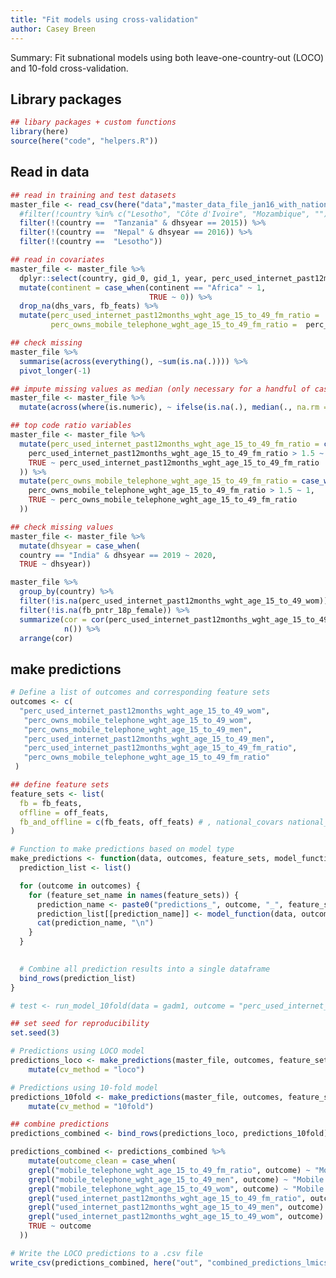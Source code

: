 ```yaml
---
title: "Fit models using cross-validation"
author: Casey Breen
---
```


Summary: Fit subnational models using both leave-one-country-out (LOCO) and 10-fold cross-validation.


## Library packages 

```r
## libary packages + custom functions 
library(here)
source(here("code", "helpers.R"))
```

## Read in data 

```r
## read in training and test datasets 
master_file <- read_csv(here("data","master_data_file_jan16_with_national.csv")) %>% 
  #filter(!country %in% c("Lesotho", "Côte d'Ivoire", "Mozambique", "")) %>% 
  filter(!(country ==  "Tanzania" & dhsyear == 2015)) %>% 
  filter(!(country ==  "Nepal" & dhsyear == 2016)) %>% 
  filter(!(country ==  "Lesotho"))

## read in covariates 
master_file <- master_file %>% 
  dplyr::select(country, gid_0, gid_1, year, perc_used_internet_past12months_wght_age_15_to_49_wom, continent, all_of(c(dhs_vars, fb_feats, off_feats))) %>% ## the vectors of vars are defined in helper function
  mutate(continent = case_when(continent == "Africa" ~ 1,
                               TRUE ~ 0)) %>%
  drop_na(dhs_vars, fb_feats) %>% 
  mutate(perc_used_internet_past12months_wght_age_15_to_49_fm_ratio =  perc_used_internet_past12months_wght_age_15_to_49_wom/perc_used_internet_past12months_wght_age_15_to_49_men,
         perc_owns_mobile_telephone_wght_age_15_to_49_fm_ratio =  perc_owns_mobile_telephone_wght_age_15_to_49_wom/perc_owns_mobile_telephone_wght_age_15_to_49_men)
```


```r
## check missing
master_file %>%
  summarise(across(everything(), ~sum(is.na(.)))) %>%
  pivot_longer(-1) 

## impute missing values as median (only necessary for a handful of cases)
master_file <- master_file %>% 
  mutate(across(where(is.numeric), ~ ifelse(is.na(.), median(., na.rm = TRUE), .)))

## top code ratio variables 
master_file <- master_file %>%
  mutate(perc_used_internet_past12months_wght_age_15_to_49_fm_ratio = case_when(
    perc_used_internet_past12months_wght_age_15_to_49_fm_ratio > 1.5 ~ 1.5,
    TRUE ~ perc_used_internet_past12months_wght_age_15_to_49_fm_ratio
  )) %>%
  mutate(perc_owns_mobile_telephone_wght_age_15_to_49_fm_ratio = case_when(
    perc_owns_mobile_telephone_wght_age_15_to_49_fm_ratio > 1.5 ~ 1,
    TRUE ~ perc_owns_mobile_telephone_wght_age_15_to_49_fm_ratio
  ))

## check missing values
master_file <- master_file %>% 
  mutate(dhsyear = case_when(
  country == "India" & dhsyear == 2019 ~ 2020,
  TRUE ~ dhsyear)) 

master_file %>%
  group_by(country) %>%
  filter(!is.na(perc_used_internet_past12months_wght_age_15_to_49_wom)) %>%
  filter(!is.na(fb_pntr_18p_female)) %>%
  summarize(cor = cor(perc_used_internet_past12months_wght_age_15_to_49_wom, fb_pntr_18p_female),
            n()) %>% 
  arrange(cor) 
```

## make predictions 

```r
# Define a list of outcomes and corresponding feature sets
outcomes <- c(
  "perc_used_internet_past12months_wght_age_15_to_49_wom", 
   "perc_owns_mobile_telephone_wght_age_15_to_49_wom",
   "perc_owns_mobile_telephone_wght_age_15_to_49_men",
   "perc_used_internet_past12months_wght_age_15_to_49_men",
   "perc_used_internet_past12months_wght_age_15_to_49_fm_ratio",
   "perc_owns_mobile_telephone_wght_age_15_to_49_fm_ratio"
 )

## define feature sets 
feature_sets <- list(
  fb = fb_feats,
  offline = off_feats,
  fb_and_offline = c(fb_feats, off_feats) # , national_covars national_covars
)

# Function to make predictions based on model type
make_predictions <- function(data, outcomes, feature_sets, model_function) {
  prediction_list <- list()

  for (outcome in outcomes) {
    for (feature_set_name in names(feature_sets)) {
      prediction_name <- paste0("predictions_", outcome, "_", feature_set_name)
      prediction_list[[prediction_name]] <- model_function(data, outcome, feature_sets[[feature_set_name]])
      cat(prediction_name, "\n")
    }
  }
  

  # Combine all prediction results into a single dataframe
  bind_rows(prediction_list) 
}

# test <- run_model_10fold(data = gadm1, outcome = "perc_used_internet_past12months_wght_age_15_to_49_wom", covar_list = c(off_feats))

## set seed for reproducibility
set.seed(3)

# Predictions using LOCO model
predictions_loco <- make_predictions(master_file, outcomes, feature_sets, run_loco_model) %>%  
    mutate(cv_method = "loco")

# Predictions using 10-fold model
predictions_10fold <- make_predictions(master_file, outcomes, feature_sets, run_model_10fold) %>%
    mutate(cv_method = "10fold")

## combine predictions 
predictions_combined <- bind_rows(predictions_loco, predictions_10fold)

predictions_combined <- predictions_combined %>% 
    mutate(outcome_clean = case_when(
    grepl("mobile_telephone_wght_age_15_to_49_fm_ratio", outcome) ~ "Mobile (Ratio)",
    grepl("mobile_telephone_wght_age_15_to_49_men", outcome) ~ "Mobile (Men)",
    grepl("mobile_telephone_wght_age_15_to_49_wom", outcome) ~ "Mobile (Women)",
    grepl("used_internet_past12months_wght_age_15_to_49_fm_ratio", outcome) ~ "Internet (Ratio)",
    grepl("used_internet_past12months_wght_age_15_to_49_men", outcome) ~ "Internet (Men)",
    grepl("used_internet_past12months_wght_age_15_to_49_wom", outcome) ~ "Internet (Women)",
    TRUE ~ outcome
  )) 
```


```r
# Write the LOCO predictions to a .csv file
write_csv(predictions_combined, here("out", "combined_predictions_lmics_national_covars_full_test.csv"))
```



